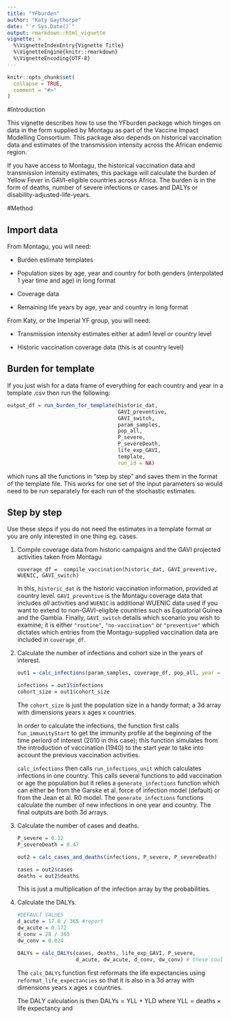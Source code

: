 ```yaml
---
title: "YFburden"
author: "Katy Gaythorpe"
date: "`r Sys.Date()`"
output: rmarkdown::html_vignette
vignette: >
  %\VignetteIndexEntry{Vignette Title}
  %\VignetteEngine{knitr::rmarkdown}
  %\VignetteEncoding{UTF-8}
---
```


```r
knitr::opts_chunk$set(
  collapse = TRUE,
  comment = "#>"
)
```

#Introduction

This vignette describes how to use the YFburden package which hinges on data in the form supplied by Montagu as part of the Vaccine Impact Modelling Consortium. This package also depends on historical vaccination data and estimates of the transmission intensity across the African endemic region. 

If you have access to Montagu, the historical vaccination data and transmission intensity estimates, this package will calculate the burden of Yellow Fever in GAVI-eligible countries across Africa. The burden is in the form of deaths, number of severe infections or cases and DALYs or disability-adjusted-life-years. 


#Method

## Import data

From Montagu, you will need:

* Burden estimate templates

* Population sizes by age, year and country for both genders (interpolated 1 year time and age) in long format

* Coverage data

* Remaining life years by age, year and country in long format

From Katy, or the Imperial YF group, you will need:

* Transmission intensity estimates either at adm1 level or country level

* Historic vaccination coverage data (this is at country level)

## Burden for template

If you just wish for a data frame of everything for each country and year in a template .csv then run the following:

```r
output_df = run_burden_for_template(historic_dat,
                                    GAVI_preventive,
                                    GAVI_switch,
                                    param_samples,
                                    pop_all,
                                    P_severe,
                                    P_severeDeath,
                                    life_exp_GAVI,
                                    template,
                                    run_id = NA)

```
which runs all the functions in "step by step" and saves them in the format of the template file. This works for one set of the input parameters so would need to be run separately for each run of the stochastic estimates.

## Step by step

Use these steps if you do not need the estimates in a template format or you are only interested in one thing eg. cases.

1. Compile coverage data from historic campaigns and the GAVI projected activities taken from Montagu

    `coverage_df =  compile_vaccination(historic_dat, GAVI_preventive, WUENIC, GAVI_switch)`

    In this, `historic_dat` is the historic vaccination information, provided at country level. `GAVI_preventive` is the Montagu coverage data that includes     *all* activities and `WUENIC` is additional WUENIC data used if you want to extend to non-GAVI-eligible countries such as Equatorial Guinea and the           Gambia. Finally, `GAVI_switch` details which scenario you wish to examine; it is either `"routine"`, `"no-vaccination"` or `"preventive"` which dictates     which entries from the Montagu-supplied vaccination data are included in `coverage_df`.

2. Calculate the number of infections and cohort size in the years of interest.

    ```r
    out1 = calc_infections(param_samples, coverage_df, pop_all, year = 2010:2015, age_max = 100)
    
    infections = out1$infections
    cohort_size = out1$cohort_size 
    ```
    
    The `cohort_size` is just the population size in a handy format; a 3d array with dimensions years x ages x countries. 
    
    In order to calculate the infections, the function first calls `fun_immunityStart` to get the immunity profile at the beginning of the time periord of       interest (2010 in this case); this function simulates from the introduction of vaccination (1940) to the start year to take into account the previous        vaccination activities. 
    
    `calc_infections` then calls `run_infections_unit` which calculates infections in one country. This calls several functions to add vaccination or age       the population but it relies a `generate_infections` function which can either be from the Garske et al. force of infection model (default) or from the     Jean et al. R0 model. The `generate_infections` functions calculate the number of new infections in one year and country. The final outputs are both 3d     arrays.
    
3.  Calculate the number of cases and deaths.

    ```r
    P_severe = 0.12
    P_severeDeath = 0.47
    
    out2 = calc_cases_and_deaths(infections, P_severe, P_severeDeath)
    
    cases = out2$cases
    deaths = out2$deaths
    ```
    
    This is just a multiplication of the infection array by the probabilities.  

4. Calculate the DALYs.

    ```r
    #DEFAULT VALUES
    d_acute = 17.8 / 365 #report
    dw_acute = 0.172
    d_conv = 28 / 365
    dw_conv = 0.024
    
    DALYs = calc_DALYs(cases, deaths, life_exp_GAVI, P_severe,
                       d_acute, dw_acute, d_conv, dw_conv) # these could be omitted as they have defaults
    ```

    The `calc_DALYs` function first reformats the life expectancies using `reformat_life_expectancies` so that it is also in a 3d array with dimensions     years x ages x countries.
    
    The DALY calculation is then $\text{DALYs} = \text{YLL} + \text{YLD}$ where $\text{YLL} = \text{deaths} \times \text{life expectancy}$ and 
    \begin{equation}
    \text{YLD} = \text{cases} \times (d_{acute}\times dw_{acute} + (1 - P_{severe}) \times d_{conv} \times dw_{conv}).
    \end{equation}
